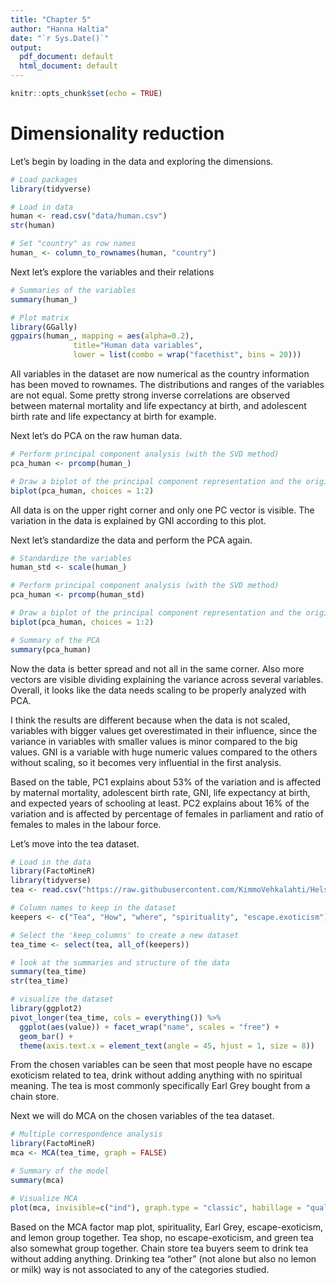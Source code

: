 ```yaml
---
title: "Chapter 5"
author: "Hanna Haltia"
date: "`r Sys.Date()`"
output:
  pdf_document: default
  html_document: default
---
```


```r
knitr::opts_chunk$set(echo = TRUE)
```


# Dimensionality reduction

Let's begin by loading in the data and exploring the dimensions.

```r
# Load packages
library(tidyverse)

# Load in data
human <- read.csv("data/human.csv")
str(human)

# Set "country" as row names
human_ <- column_to_rownames(human, "country")
```

Next let's explore the variables and their relations

```r
# Summaries of the variables
summary(human_)

# Plot matrix
library(GGally)
ggpairs(human_, mapping = aes(alpha=0.2), 
              title="Human data variables",
              lower = list(combo = wrap("facethist", bins = 20)))
```

All variables in the dataset are now numerical as the country information has been moved to rownames. The distributions and ranges of the variables are not equal. Some pretty strong inverse correlations are observed between maternal mortality and life expectancy at birth, and adolescent birth rate and life expectancy at birth for example.

Next let's do PCA on the raw human data.

```r
# Perform principal component analysis (with the SVD method)
pca_human <- prcomp(human_)

# Draw a biplot of the principal component representation and the original variables
biplot(pca_human, choices = 1:2)
```


All data is on the upper right corner and only one PC vector is visible. The variation in the data is explained by GNI according to this plot.

Next let's standardize the data and perform the PCA again.

```r
# Standardize the variables
human_std <- scale(human_)

# Perform principal component analysis (with the SVD method)
pca_human <- prcomp(human_std)

# Draw a biplot of the principal component representation and the original variables
biplot(pca_human, choices = 1:2)

# Summary of the PCA
summary(pca_human)

```

Now the data is better spread and not all in the same corner. Also more vectors are visible dividing explaining the variance across several variables. Overall, it looks like the data needs scaling to be properly analyzed with PCA.

I think the results are different because when the data is not scaled, variables with bigger values get overestimated in their influence, since the variance in variables with smaller values is minor compared to the big values. GNI is a variable with huge numeric values compared to the others without scaling, so it becomes very influential in the first analysis.

Based on the table, PC1 explains about 53% of the variation and is affected by maternal mortality, adolescent birth rate, GNI, life expectancy at birth, and expected years of schooling at least. PC2 explains about 16% of the variation and is affected by percentage of females in parliament and ratio of females to males in the labour force.

Let's move into the tea dataset.

```r
# Load in the data
library(FactoMineR)
library(tidyverse)
tea <- read.csv("https://raw.githubusercontent.com/KimmoVehkalahti/Helsinki-Open-Data-Science/master/datasets/tea.csv", stringsAsFactors = TRUE)

# Column names to keep in the dataset
keepers <- c("Tea", "How", "where", "spirituality", "escape.exoticism")

# Select the 'keep_columns' to create a new dataset
tea_time <- select(tea, all_of(keepers))

# look at the summaries and structure of the data
summary(tea_time)
str(tea_time)

# visualize the dataset
library(ggplot2)
pivot_longer(tea_time, cols = everything()) %>% 
  ggplot(aes(value)) + facet_wrap("name", scales = "free") + 
  geom_bar() +
  theme(axis.text.x = element_text(angle = 45, hjust = 1, size = 8))
```

From the chosen variables can be seen that most people have no escape exoticism related to tea, drink without adding anything with no spiritual meaning. The tea is most commonly specifically Earl Grey bought from a chain store.

Next we will do MCA on the chosen variables of the tea dataset.

```r
# Multiple correspondence analysis
library(FactoMineR)
mca <- MCA(tea_time, graph = FALSE)

# Summary of the model
summary(mca)

# Visualize MCA
plot(mca, invisible=c("ind"), graph.type = "classic", habillage = "quali")
```

Based on the MCA factor map plot, spirituality, Earl Grey, escape-exoticism, and lemon group together. Tea shop, no escape-exoticism, and green tea also somewhat group together. Chain store tea buyers seem to drink tea without adding anything. Drinking tea "other" (not alone but also no lemon or milk) way is not associated to any of the categories studied.




